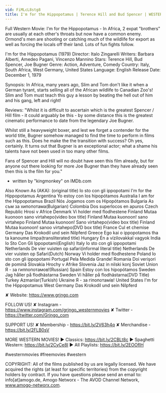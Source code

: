 ```yaml
---
vid: FiMLcL8stg8
title: I'm for the Hippopotamus | Terence Hill and Bud Spencer | WESTERN MOVIE
---
```


Full Western Movie: I'm for the Hippopotamus - In Africa, 2 expat "brothers" are usually at each other's throats but now have a common enemy. Ormond's men are shooting or catching much of the wildlife for export as well as forcing the locals off their land. Lots of fun fights follow.

I'm for the Hippopotamus (1979)
Director: Italo Zingarelli
Writers: Barbara Alberti, Amedeo Pagani, Vincenzo Mannino
Stars: Terence Hill, Bud Spencer, Joe Bugner
Genre: Action, Adventure, Comedy
Country: Italy, South Africa, West Germany, United States
Language: English
Release Date: December 1, 1979

Synopsis:
In Africa, many years ago, Slim and Tom don't like it when a German tyrant, starts selling all of the African wildlife to Canadian Zoo's! Slim and Tom must teach this guy a lesson by beating the hell out of him and his gang, left and right!

Reviews:
"Whilst it is difficult to ascertain which is the greatest Spencer / Hill film - it could arguably be this - by some distance this is the greatest cinematic performance to date from the legendary Joe Bugner.

Whilst still a heavyweight boxer, and lest we forget a contender for the world title, Bugner somehow managed to find the time to perform in films such as this. Does he make the the transition with success? Oh yes, certainly. It turns out that Bugner is an exceptional actor; what a shame his talents have not been used in too many other films.

Fans of Spencer and Hill will no doubt have seen this film already, but for anyone out there looking for more Joe Bugner than they have already seen then this is the film for you."
- written by "kingmonkey" on IMDb.com

Also Known As (AKA):
(original title) Io sto con gli ippopotami
I'm for the Hippopotamus
Argentina Yo estoy con los hipopótamos
Australia I am for the Hippopotamus
Brazil Nós Jogamos com os Hipopótamos
Bulgaria Аз съм за хипопотама(Bulgarian)
Colombia Dos superlocos en apuros
Czech Republic Hrosi v Africe
Denmark Vi holder med flodhestene
Finland Mutaa kuonoon sano virtahepo(video box title)
Finland Mutaa kuonoon! sano virtahepo
Finland Mutaa kuonoon! Sano virtahepo(video box title)
Finland Mutaa kuonoon! sanoo virtahepo(DVD box title)
France Cul et chemise
Germany Das Krokodil und sein Nilpferd
Greece Ego kai o ippopotamos tha ta kanoume limpa(transliterated title)
Hungary Én a vízilovakkal vagyok
India Io Sto Con Gli Ippopotami(English)
Italy Io sto con gli ippopotami
Netherlands De vier vuisten op safari(informal literal title)
Netherlands De vier vuisten op Safari(Dutch)
Norway Vi holder med flodhestene
Poland Io sto con gli ippopotami
Portugal Pela Medida Grande!
Romania Doi verişori de pomină
Slovakia Hrochy v Afrike
Slovenia Jaz in nilski konj
Soviet Union Я - за гиппопотамов!(Russian)
Spain Estoy con los hipopótamos
Sweden Jag håller på flodhästarna
Sweden Vi håller på flodhästarna(DVD Title)
Turkey Azmanlar(Turkish)
Ukraine Я - за гіпопотамів!
United States I'm for the Hippopotamus
West Germany Das Krokodil und sein Nilpferd

✘ Website: https://www.grjngo.com

FOLLOW US!
✘ Instagram - https://www.instagram.com/grjngo_westernmovies
✘ Twitter - https://twitter.com/Grjngo_com

SUPPORT US!
✘ Membership - https://bit.ly/2V63h4q
✘ Merchandise - https://bit.ly/2FLB0sV

MORE WESTERN MOVIES! 
► Classics: https://bit.ly/2CBLt8c 
► Spaghetti Western: https://bit.ly/2CyCe8I 
► All Playlists: https://bit.ly/2EOOfIH 

#westernmovies #freemovies #western

COPYRIGHT: All of the films published by us are legally licensed. We have acquired the rights (at least for specific territories) from the copyright holders by contract. If you have questions please send an email to: info[at]amogo.de, Amogo Networx - The AVOD Channel Network, www.amogo-networx.com.